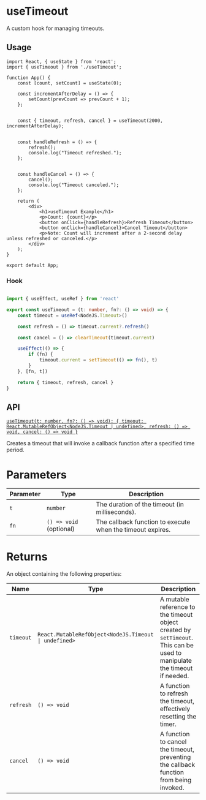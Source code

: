 # useTimeout

A custom hook for managing timeouts.

## Usage

```tsx
import React, { useState } from 'react';
import { useTimeout } from './useTimeout';

function App() {
    const [count, setCount] = useState(0);

    const incrementAfterDelay = () => {
        setCount(prevCount => prevCount + 1);
    };

   
    const { timeout, refresh, cancel } = useTimeout(2000, incrementAfterDelay);

   
    const handleRefresh = () => {
        refresh(); 
        console.log("Timeout refreshed.");
    };

 
    const handleCancel = () => {
        cancel(); 
        console.log("Timeout canceled.");
    };

    return (
        <div>
            <h1>useTimeout Example</h1>
            <p>Count: {count}</p>
            <button onClick={handleRefresh}>Refresh Timeout</button>
            <button onClick={handleCancel}>Cancel Timeout</button>
            <p>Note: Count will increment after a 2-second delay unless refreshed or canceled.</p>
        </div>
    );
}

export default App;

```

### Hook

```ts copy

import { useEffect, useRef } from 'react'

export const useTimeout = (t: number, fn?: () => void) => {
    const timeout = useRef<NodeJS.Timeout>()

    const refresh = () => timeout.current?.refresh()

    const cancel = () => clearTimeout(timeout.current)

    useEffect(() => {
        if (fn) {
            timeout.current = setTimeout(() => fn(), t)
        }
    }, [fn, t])

    return { timeout, refresh, cancel }
}


```

## API

[`useTimeout(t: number, fn?: () => void): { timeout: React.MutableRefObject<NodeJS.Timeout | undefined>, refresh: () => void, cancel: () => void }`](/hooks/use-timeout#hook)

Creates a timeout that will invoke a callback function after a specified time period.

 <h1 className='text-xl font-medium mt-6'>Parameters</h1>

| Parameter | Type | Description |
| ---- | ---- | ----------- |
| `t` | `number` | The duration of the timeout (in milliseconds). |
| `fn` | `() => void` (optional) | The callback function to execute when the timeout expires. |


 <h1 className='text-xl font-medium mt-6'>Returns</h1>

An object containing the following properties:

| Name | Type | Description |
| ---- | ---- | ----------- |
| `timeout` | `React.MutableRefObject<NodeJS.Timeout \| undefined>` | A mutable reference to the timeout object created by `setTimeout`. This can be used to manipulate the timeout if needed. |
| `refresh` | `() => void` | A function to refresh the timeout, effectively resetting the timer. |
| `cancel` | `() => void` | A function to cancel the timeout, preventing the callback function from being invoked. |



